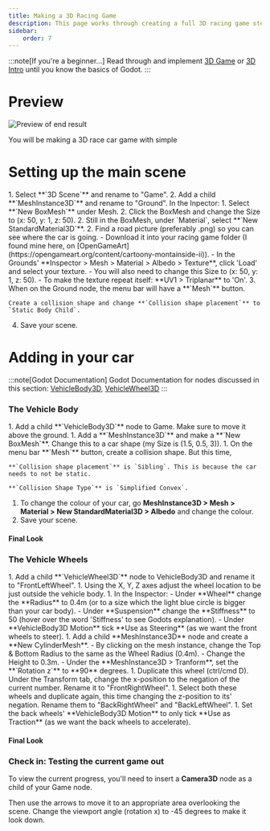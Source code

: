 ```yaml
---
title: Making a 3D Racing Game
description: This page works through creating a full 3D racing game step-by-step
sidebar:
    order: 7
---
```



:::note[If you're a beginner...]
Read through and implement [3D Game](/game-design/godot/3dGame) or [3D Intro](/game-design/godot/3d) until you know the basics of Godot.
:::

# Preview
![Preview of end result]()

You will be making a 3D race car game with simple 

# Setting up the main scene

<Steps>
1. Select **`3D Scene`** and rename to "Game".
2. Add a child **`MeshInstance3D`** and rename to "Ground". In the Inpector:
1. Select **`New BoxMesh`** under Mesh.
2. Click the BoxMesh and change the Size to (x: 50, y: 1, z: 50).
2. Still in the BoxMesh, under `Material`, select **`New StandardMaterial3D`**.
2. Find a road picture (preferably .png) so you can see where the car is going.
    - Download it into your racing game folder (I found mine here, on [OpenGameArt](https://opengameart.org/content/cartoony-montainside-ii)).
    - In the Grounds' **Inspector > Mesh > Material > Albedo > Texture**, click 'Load' and select your texture.
    - You will also need to change this Size to (x: 50, y: 1, z: 50).
    - To make the texture repeat itself: **UV1 > Triplanar** to 'On'.
3. When on the Ground node, the menu bar will have a **`Mesh`** button. 

    Create a collision shape and change **`Collision shape placement`** to `Static Body Child`.
4. Save your scene.
</Steps>

# Adding in your car

:::note[Godot Documentation]
Godot Documentation for nodes discussed in this section:
[VehicleBody3D](https://docs.godotengine.org/en/stable/classes/class_vehiclebody3d.html#vehiclebody3d), [VehicleWheel3D](https://docs.godotengine.org/en/stable/classes/class_vehiclewheel3d.html)
:::

### The Vehicle Body
<Steps>
1. Add a child **`VehicleBody3D`** node to Game. Make sure to move it above the ground.
1. Add a **`MeshInstance3D`** and make a **`New BoxMesh`**. Change this to a car shape (my Size is (1.5, 0.5, 3)).
1. On the menu bar **`Mesh`** button, create a collision shape. But this time, 
    
    **`Collision shape placement`** is `Sibling`. This is because the car needs to not be static.

    **`Collision Shape Type`** is `Simplified Convex`.
1. To change the colour of your car, go **MeshInstance3D > Mesh > Material > New StandardMaterial3D > Albedo** and change the colour.
1. Save your scene.
</Steps>

#### Final Look


### The Vehicle Wheels
<Steps>
1. Add a child **`VehicleWheel3D`** node to VehicleBody3D and rename it to "FrontLeftWheel".
1. Using the X, Y, Z axes adjust the wheel location to be just outside the vehicle body.
1. In the Inspector:
    - Under **Wheel** change the **Radius** to 0.4m (or to a size which the light blue circle is bigger than your car body).
    - Under **Suspension** change the **Stiffness** to 50 (hover over the word 'Stiffness' to see Godots explanation).
    - Under **VehicleBody3D Motion** tick **Use as Steering** (as we want the front wheels to steer).
1. Add a child **MeshInstance3D** node and create a **New CylinderMesh**.
    - By clicking on the mesh instance, change the Top & Bottom Radius to the same as the Wheel Radius (0.4m).
    - Change the Height to 0.3m.
    - Under the **MeshInstance3D > Tranform**, set the **`Rotation z`** to **90** degrees.
1. Duplicate this wheel (ctrl/cmd D). Under the Transform tab, change the x-position to the negation of the current number. Rename it to "FrontRightWheel".
1. Select both these wheels and duplicate again, this time changing the z-position to its' negation. Rename them to "BackRightWheel" and "BackLeftWheel".
1. Set the back wheels' **VehicleBody3D Motion** to only tick **Use as Traction** (as we want the back wheels to accelerate).
</Steps>


#### Final Look

### Check in: Testing the current game out

To view the current progress, you'll need to insert a **Camera3D** node as a child of your Game node.

Then use the arrows to move it to an appropriate area overlooking the scene. Change the viewport angle (rotation x) to -45 degrees to make it look down.